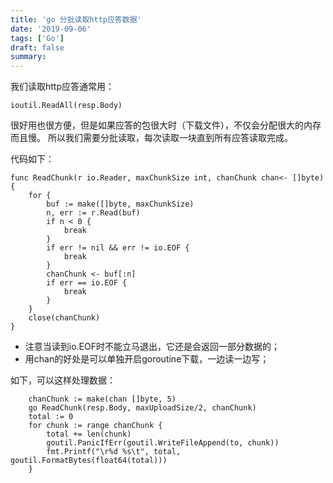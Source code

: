 ```yaml
---
title: 'go 分批读取http应答数据'
date: '2019-09-06'
tags: ['Go']
draft: false
summary: 
---
```


我们读取http应答通常用：
```
ioutil.ReadAll(resp.Body)
```
很好用也很方便，但是如果应答的包很大时（下载文件），不仅会分配很大的内存而且慢。
所以我们需要分批读取，每次读取一块直到所有应答读取完成。

代码如下：
```
func ReadChunk(r io.Reader, maxChunkSize int, chanChunk chan<- []byte) {
	for {
		buf := make([]byte, maxChunkSize)
		n, err := r.Read(buf)
		if n < 0 {
			break
		}
		if err != nil && err != io.EOF {
			break
		}
		chanChunk <- buf[:n]
		if err == io.EOF {
			break
		}
	}
	close(chanChunk)
}
```
* 注意当读到io.EOF时不能立马退出，它还是会返回一部分数据的；
* 用chan的好处是可以单独开启goroutine下载，一边读一边写；

如下，可以这样处理数据：
```
	chanChunk := make(chan []byte, 5)
	go ReadChunk(resp.Body, maxUploadSize/2, chanChunk)
	total := 0
	for chunk := range chanChunk {
		total += len(chunk)
		goutil.PanicIfErr(goutil.WriteFileAppend(to, chunk))
		fmt.Printf("\r%d %s\t", total, goutil.FormatBytes(float64(total)))
	}
```